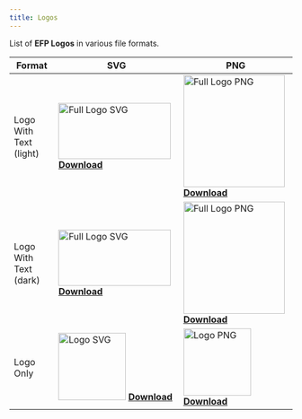 ```yaml
---
title: Logos
---
```


List of **EFP Logos** in various file formats.

| Format | SVG | PNG |
| --- | --- | --- |
| Logo With Text (light) | <img src="/logo-full.svg" alt="Full Logo SVG" height="100" width="200" /> <a href="/logo-full.svg" download="efp-logo-full"><u>**Download**</u></a> | <img src="/logo-full.png" alt="Full Logo PNG" width="180" height="200" /> <a href="/logo-full.png" download="efp-logo-full"><u>**Download**</u></a> |
| Logo With Text (dark) | <img src="/logo-full-dark.svg" alt="Full Logo SVG" height="100" width="200" /> <a href="/logo-full-dark.svg" download="efp-logo-full-dark"><u>**Download**</u></a> | <img src="/logo-full-dark.png" alt="Full Logo PNG" width="180" height="200" /> <a href="/logo-full-dark.png" download="efp-logo-full-dark"><u>**Download**</u></a> |
| Logo Only | <img src="/logo.svg" alt="Logo SVG" width="120" height="120" /> <a href="/logo.svg" download="efp-logo"><u>**Download**</u></a> | <img src="/logo.png" alt="Logo PNG" width="120" height="120" /> <a href="/logo.png" download="efp-logo"><u>**Download**</u></a> |
